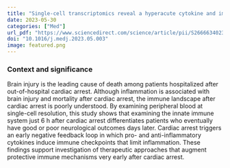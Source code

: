 ```yaml
---
title: "Single-cell transcriptomics reveal a hyperacute cytokine and immune checkpoint axis after cardiac arrest in patients with poor neurological outcome"
date: 2023-05-30
categories: ["Med"]
url_pdf: "https://www.sciencedirect.com/science/article/pii/S2666634023001435?via%3Dihub"
doi: "10.1016/j.medj.2023.05.003"
image: featured.png
---
```


### Context and significance

Brain injury is the leading cause of death among patients hospitalized after out-of-hospital cardiac arrest. Although inflammation is associated with brain injury and mortality after cardiac arrest, the immune landscape after cardiac arrest is poorly understood. By examining peripheral blood at single-cell resolution, this study shows that examining the innate immune system just 6 h after cardiac arrest differentiates patients who eventually have good or poor neurological outcomes days later. Cardiac arrest triggers an early negative feedback loop in which pro- and anti-inflammatory cytokines induce immune checkpoints that limit inflammation. These findings support investigation of therapeutic approaches that augment protective immune mechanisms very early after cardiac arrest.
